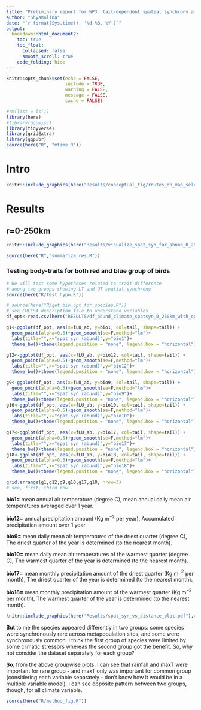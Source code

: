 ```yaml
---
title: "Preliminary report for WP3: tail-dependent spatial synchrony among birds"
author: "Shyamolina"
date: "`r format(Sys.time(), '%d %B, %Y')`"
output:
  bookdown::html_document2:
    toc: true
    toc_float:
      collapsed: false
      smooth_scroll: true
    code_folding: hide
---
```


```r
knitr::opts_chunk$set(echo = FALSE,
                      include = TRUE,
                      warning = FALSE,
                      message = FALSE,
                      cache = FALSE)
```

```r
#rm(list = ls())
library(here)
#library(ggpmisc)
library(tidyverse)
library(gridExtra)
library(ggpubr)
source(here("R", "mtime.R"))
```

# Intro

```r
knitr::include_graphics(here("Results/conceptual_fig/routes_on_map_selectedsites_conceptual.pdf"),rel_path = F)
```

# Results

## r=0-250km

```r
knitr::include_graphics(here("Results/visualize_spat_syn_for_abund_0_250km_inkscape.pdf"),rel_path = F)
```

```r
source(here("R","summarize_res.R"))
```

### Testing body-traits for both red and blue group of birds

```r
# We will test some hypotheses related to trait-difference 
# among two groups showing LT and UT spatial synchrony
source(here("R/test_hypo.R")) 
```

<!--
```r
# source(here("R/test_tree.R")) this code generated the below pdf
knitr::include_graphics(here("Results/species_phylogeny_0_250km.pdf"),rel_path = F)
```
-->

```r

# source(here("R/get_bio_opt_for_species.R"))
# see CHELSA description file to understand variables
df_opt<-read.csv(here("RESULTS/df_abund_climate_spatsyn_0_250km_with_optimal_biovar.csv"))

g1<-ggplot(df_opt, aes(x=fLU_ab, y=bio1, col=tail, shape=tail)) + 
  geom_point(alpha=0.5)+geom_smooth(se=F,method="lm")+
  labs(title="",x="spat syn (abund)",y="bio1")+
  theme_bw()+theme(legend.position = "none", legend.box = "horizontal")

g12<-ggplot(df_opt, aes(x=fLU_ab, y=bio12, col=tail, shape=tail)) + 
  geom_point(alpha=0.5)+geom_smooth(se=F,method="lm")+
  labs(title="",x="spat syn (abund)",y="bio12")+
  theme_bw()+theme(legend.position = "none", legend.box = "horizontal")

g9<-ggplot(df_opt, aes(x=fLU_ab, y=bio9, col=tail, shape=tail)) + 
  geom_point(alpha=0.5)+geom_smooth(se=F,method="lm")+
  labs(title="",x="spat syn (abund)",y="bio9")+
  theme_bw()+theme(legend.position = "none", legend.box = "horizontal")
g10<-ggplot(df_opt, aes(x=fLU_ab, y=bio10, col=tail, shape=tail)) + 
  geom_point(alpha=0.5)+geom_smooth(se=F,method="lm")+
  labs(title="",x="spat syn (abund)",y="bio10")+
  theme_bw()+theme(legend.position = "none", legend.box = "horizontal")

g17<-ggplot(df_opt, aes(x=fLU_ab, y=bio17, col=tail, shape=tail)) + 
  geom_point(alpha=0.5)+geom_smooth(se=F,method="lm")+
  labs(title="",x="spat syn (abund)",y="bio17")+
  theme_bw()+theme(legend.position = "none", legend.box = "horizontal")
g18<-ggplot(df_opt, aes(x=fLU_ab, y=bio18, col=tail, shape=tail)) + 
  geom_point(alpha=0.5)+geom_smooth(se=F,method="lm")+
  labs(title="",x="spat syn (abund)",y="bio18")+
  theme_bw()+theme(legend.position = "none", legend.box = "horizontal")

grid.arrange(g1,g12,g9,g10,g17,g18, nrow=3)
# see, first, third row
```

**bio1=** mean annual air temperature (degree C), mean annual daily mean air temperatures averaged over 1 year.

**bio12=** annual precipitation amount (Kg m$^{-2}$ per year), Accumulated precipitation amount over 1 year.

**bio9=** mean daily mean air temperatures of the driest quarter (degree C), The driest quarter of the year is determined (to the nearest month).

**bio10=** mean daily mean air temperatures of the warmest quarter (degree C), The warmest quarter of the year is determined (to the nearest month).

**bio17=** mean monthly precipitation amount of the driest quarter (Kg m$^{-2}$ per month), The driest quarter of the year is determined (to the nearest month).

**bio18=** mean monthly precipitation amount of the warmest quarter (Kg m$^{-2}$ per month), The warmest quarter of the year is determined (to the nearest month).

```r
knitr::include_graphics(here("Results/spat_syn_vs_distance_plot.pdf"),rel_path = F)
```

<!--
## r=250-500km

```r
knitr::include_graphics(here("Results/visualize_spat_syn_for_abund_250_500km_inkscape.pdf"),rel_path = F)
```

```r
summarize_res(chosen_rad = c(250,500)) # for visually testing Q2
```
-->
**But** to me the species appeared differently in two groups: some species were synchronously rare across metapopulation sites, and some were synchronously common. I think the first group of species were limited by some climatic stressors whereas the second group got the benefit. So, why not consider the dataset separately for each group?


**So**, from the above groupwise plots, I can see that rainfall and maxT were important for rare group - and maxT only was important for common group (considering each variable separately - don't know how it would be in a multiple variable model). I can see opposite pattern between two groups, though, for all climate variable.

```r
source(here("R/method_fig.R"))
```


